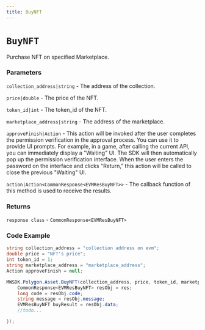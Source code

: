 ```yaml
---
title: BuyNFT
---
```


# `BuyNFT`

Purchase NFT on specified Marketplace.
### Parameters
`collection_address|string` - The address of the collection.

`price|double` - The price of the NFT.

`token_id|int` - The token_id of the NFT.

`marketplace_address|string` - The address of the marketplace.

`approveFinish|Action` - This action will be invoked after the user completes the permission verification in the approval process. You can use it to provide UI prompts. For example, in a game, after calling the current API, you can immediately display a "Waiting" UI. The SDK will then automatically pop up the permission verification interface. When the user enters the password on the interface and clicks "Return," this action will be called to close the previous "Waiting" UI.

`action|Action<CommonResponse<EVMResBuyNFT>>` - The callback function of this method is used to receive the results.

### Returns
`response class` - `CommonResponse<EVMResBuyNFT>`

### Code Example
```csharp
string collection_address = "collection address on evm";
double price = "NFT's price";
int token_id = 1;
string marketplace_address = "marketplace_address";
Action approveFinish = null;

MWSDK.Polygon.Asset.BuyNFT(collection_address, price, token_id, marketplace_address, approveFinish, (res) => {
    CommonResponse<EVMResBuyNFT> resObj = res;
    long code = resObj.code;
    string message = resObj.message;
    EVMResBuyNFT buyResult = resObj.data;
    //todo...

});
```
